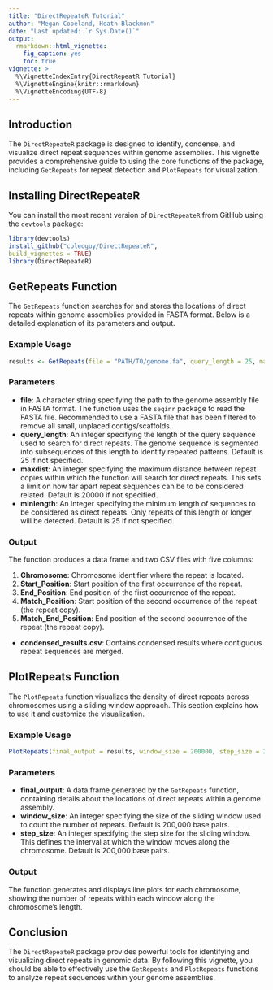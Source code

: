 ```yaml
---
title: "DirectRepeateR Tutorial"
author: "Megan Copeland, Heath Blackmon"
date: "Last updated: `r Sys.Date()`"
output:
  rmarkdown::html_vignette:
    fig_caption: yes
    toc: true
vignette: >
  %\VignetteIndexEntry{DirectRepeatR Tutorial}
  %\VignetteEngine{knitr::rmarkdown}
  %\VignetteEncoding{UTF-8}
---
```


## Introduction

The `DirectRepeateR` package is designed to identify, condense, and visualize direct repeat sequences within genome assemblies. This vignette provides a comprehensive guide to using the core functions of the package, including `GetRepeats` for repeat detection and `PlotRepeats` for visualization.

## Installing DirectRepeateR

You can install the most recent version of `DirectRepeateR` from GitHub using the `devtools` package:

```r
library(devtools)
install_github("coleoguy/DirectRepeateR",
build_vignettes = TRUE)
library(DirectRepeateR)
```

## GetRepeats Function

The `GetRepeats` function searches for and stores the locations of direct repeats within genome assemblies provided in FASTA format. Below is a detailed explanation of its parameters and output.

### Example Usage

```r
results <- GetRepeats(file = "PATH/TO/genome.fa", query_length = 25, maxdist = 20000, minlength = 50)
```

### Parameters

- **file**: A character string specifying the path to the genome assembly file in FASTA format. The function uses the `seqinr` package to read the FASTA file. Recommended to use a FASTA file that has been filtered to remove all small, unplaced contigs/scaffolds.
- **query_length**: An integer specifying the length of the query sequence used to search for direct repeats. The genome sequence is segmented into subsequences of this length to identify repeated patterns. Default is 25 if not specified.
- **maxdist**: An integer specifying the maximum distance between repeat copies within which the function will search for direct repeats. This sets a limit on how far apart repeat sequences can be to be considered related. Default is 20000 if not specified.
- **minlength**: An integer specifying the minimum length of sequences to be considered as direct repeats. Only repeats of this length or longer will be detected. Default is 25 if not specified.

### Output

The function produces a data frame and two CSV files with five columns:

1. **Chromosome**: Chromosome identifier where the repeat is located.
2. **Start_Position**: Start position of the first occurrence of the repeat.
3. **End_Position**: End position of the first occurrence of the repeat.
4. **Match_Position**: Start position of the second occurrence of the repeat (the repeat copy).
5. **Match_End_Position**: End position of the second occurrence of the repeat (the repeat copy).

- **condensed_results.csv**: Contains condensed results where contiguous repeat sequences are merged.

## PlotRepeats Function

The `PlotRepeats` function visualizes the density of direct repeats across chromosomes using a sliding window approach. This section explains how to use it and customize the visualization.

### Example Usage

```r
PlotRepeats(final_output = results, window_size = 200000, step_size = 200000)
```

### Parameters

- **final_output**: A data frame generated by the `GetRepeats` function, containing details about the locations of direct repeats within a genome assembly.
- **window_size**: An integer specifying the size of the sliding window used to count the number of repeats. Default is 200,000 base pairs.
- **step_size**: An integer specifying the step size for the sliding window. This defines the interval at which the window moves along the chromosome. Default is 200,000 base pairs.

### Output

The function generates and displays line plots for each chromosome, showing the number of repeats within each window along the chromosome's length.

## Conclusion

The `DirectRepeateR` package provides powerful tools for identifying and visualizing direct repeats in genomic data. By following this vignette, you should be able to effectively use the `GetRepeats` and `PlotRepeats` functions to analyze repeat sequences within your genome assemblies.
